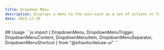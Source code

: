 ---
title: Dropdown Menu
description: Displays a menu to the user—such as a set of actions or functions—triggered by a button.
date: 2023-12-20
---
<Preview>
  <DiscordDropdownMenu />
 </Preview>
## Usage
```js
import {
  DropdownMenu,
  DropdownMenuTrigger,
  DropdownMenuContent,
  DropdownMenuItem,
  DropdownMenuSeparator,
  DropdownMenuShortcut
} from "@sihaxito/deluxe-ui"
``` 
